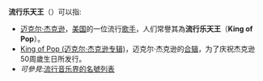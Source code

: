 {{noteTA
|T=zh-cn:流行乐天王; zh-tw:流行樂之王;
|1=zh-cn:流行乐天王; zh-tw:流行樂之王;
|2=zh-cn:迈克尔·杰克逊; zh-hk:米高積遜; zh-tw:麥可·傑克森;
|3=zh-cn:杰克逊; zh-hk:積遜; zh-tw:傑克森;
}}
'''流行乐天王'''（{{lang|en|King of Pop}}）可以指:

*[[迈克尔·杰克逊|迈克尔·杰克逊]]，[[美国|美国]]的一位流行[[歌手|歌手]]，人们常譽其為'''流行乐天王'''（'''King of Pop'''）。
*[[King_of_Pop_(迈克尔·杰克逊专辑)|King of Pop (迈克尔·杰克逊专辑)]]，迈克尔·杰克逊的[[合辑|合辑]]，为了庆祝杰克逊50周歲生日所发行。
*''可參見'':[[流行音樂領域的尊稱|流行音乐界的名號列表]] 

{{disambig|cat=五字消歧義}}